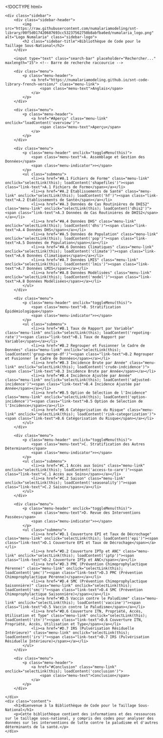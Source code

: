 <!DOCTYPE html>
<html lang="fr">
<head>
    <meta charset="UTF-8">
    <meta name="viewport" content="width=device-width, initial-scale=1.0">
    <title>Bibliothèque de Code pour le Taillage Sous-National</title>
    <link rel="stylesheet" href="styles.css"> <!-- Lien vers le fichier CSS -->
</head>
<body>

<div class="container">
    <div class="sidebar">
        <div class="sidebar-header">
            <img src="https://raw.githubusercontent.com/numalariamodeling/snt-library/00f5d017420687693cc53237562750b8abfba6ed/numalaria_logo.png" alt="Logo Numalaria" class="sidebar-logo">
            <h2 class="sidebar-title">Bibliothèque de Code pour le Taillage Sous-National</h2>
        </div>

        <input type="text" class="search-bar" placeholder="Rechercher..." maxlength="15"> <!-- Barre de recherche raccourcie -->

        <div class="menu">
            <p class="menu-header">
                <a href="https://numalariamodeling.github.io/snt-code-library-french-version/" class="menu-link">
                    <span class="menu-text">Anglais</span>
                </a>
            </p>
        </div>

        <div class="menu">
            <p class="menu-header">
                <a href="#Aperçu" class="menu-link" onclick="loadContent('overview')">
                    <span class="menu-text">Aperçu</span>
                </a>
            </p>
        </div>

        <div class="menu">
            <p class="menu-header" onclick="toggleMenu(this)">
                <span class="menu-text">A. Assemblage et Gestion des Données</span>
                <span class="menu-indicator">></span>
            </p>
            <ul class="submenu">
                <li><a href="#A.1 Fichiers de Forme" class="menu-link" onclick="selectLink(this); loadContent('shapefiles')"><span class="link-text">A.1 Fichiers de Forme</span></a></li>
                <li><a href="#A.2 Établissements de Santé" class="menu-link" onclick="selectLink(this); loadContent('hf')"><span class="link-text">A.2 Établissements de Santé</span></a></li> 
                <li><a href="#A.3 Données de Cas Routinières de DHIS2" class="menu-link" onclick="selectLink(this); loadContent('dhis2')"><span class="link-text">A.3 Données de Cas Routinières de DHIS2</span></a></li>
                <li><a href="#A.4 Données DHS" class="menu-link" onclick="selectLink(this); loadContent('dhs')"><span class="link-text">A.4 Données DHS</span></a></li>
                <li><a href="#A.5 Données de Population" class="menu-link" onclick="selectLink(this); loadContent('pop')"><span class="link-text">A.5 Données de Population</span></a></li>
                <li><a href="#A.6 Données Climatiques" class="menu-link" onclick="selectLink(this); loadContent('climate')"><span class="link-text">A.6 Données Climatiques</span></a></li> 
                <li><a href="#A.7 Données LMIS" class="menu-link" onclick="selectLink(this); loadContent('lmis')"><span class="link-text">A.7 Données LMIS</span></a></li>
                <li><a href="#A.8 Données Modélisées" class="menu-link" onclick="selectLink(this); loadContent('model')"><span class="link-text">A.8 Données Modélisées</span></a></li> 
            </ul>
        </div>

        <div class="menu">
            <p class="menu-header" onclick="toggleMenu(this)">
                <span class="menu-text">B. Stratification Épidémiologique</span>
                <span class="menu-indicator">></span>
            </p>
            <ul class="submenu">
                <li><a href="#B.1 Taux de Rapport par Variable" class="menu-link" onclick="selectLink(this); loadContent('repoting-rate')"><span class="link-text">B.1 Taux de Rapport par Variable</span></a></li> 
                <li><a href="#B.2 Regrouper et Fusionner le Cadre de Données" class="menu-link" onclick="selectLink(this); loadContent('group-merge-df')"><span class="link-text">B.2 Regrouper et Fusionner le Cadre de Données</span></a></li> 
                <li><a href="#B.3 Incidence Brute par Année" class="menu-link" onclick="selectLink(this); loadContent('crude-indcidence')"><span class="link-text">B.3 Incidence Brute par Année</span></a></li> 
                <li><a href="#B.4 Incidence Ajustée par Année" class="menu-link" onclick="selectLink(this); loadContent('adjusted-incidence')"><span class="link-text">B.4 Incidence Ajustée par Année</span></a></li> 
                <li><a href="#B.5 Option de Sélection de l'Incidence" class="menu-link" onclick="selectLink(this); loadContent('option-incidence')"><span class="link-text">B.5 Option de Sélection de l'Incidence</span></a></li> 
                <li><a href="#B.6 Catégorisation du Risque" class="menu-link" onclick="selectLink(this); loadContent('risk-categorization')"><span class="link-text">B.6 Catégorisation du Risque</span></a></li> 
            </ul>
        </div>

        <div class="menu">
            <p class="menu-header" onclick="toggleMenu(this)">
                <span class="menu-text">C. Stratification des Autres Déterminants</span>
                <span class="menu-indicator">></span>
            </p>
            <ul class="submenu">
                <li><a href="#C.1 Accès aux Soins" class="menu-link" onclick="selectLink(this); loadContent('access-to-care')"><span class="link-text">C.1 Accès aux Soins</span></a></li> 
                <li><a href="#C.2 Saison" class="menu-link" onclick="selectLink(this); loadContent('seasonality')"><span class="link-text">C.2 Saison</span></a></li> 
            </ul>
        </div>

        <div class="menu">
            <p class="menu-header" onclick="toggleMenu(this)">
                <span class="menu-text">D. Revue des Interventions Passées</span>
                <span class="menu-indicator">></span>
            </p>
            <ul class="submenu">
                <li><a href="#D.1 Couverture EPI et Taux de Décrochage" class="menu-link" onclick="selectLink(this); loadContent('epi')"><span class="link-text">D.1 Couverture EPI et Taux de Décrochage</span></a></li> 
                <li><a href="#D.2 Couverture IPTp et ANC" class="menu-link" onclick="selectLink(this); loadContent('iptp')"><span class="link-text">D.2 Couverture IPTp et ANC</span></a></li>    
                <li><a href="#D.3 PMC (Prévention Chimoprophylactique Pérenne)" class="menu-link" onclick="selectLink(this); loadContent('pmc')"><span class="link-text">D.3 PMC (Prévention Chimoprophylactique Pérenne)</span></a></li>  
                <li><a href="#D.4 SMC (Prévention Chimoprophylactique Saisonnière)" class="menu-link" onclick="selectLink(this); loadContent('smc')"><span class="link-text">D.4 SMC (Prévention Chimoprophylactique Saisonnière)</span></a></li> 
                <li><a href="#D.5 Vaccin contre le Paludisme" class="menu-link" onclick="selectLink(this); loadContent('vaccine')"><span class="link-text">D.5 Vaccin contre le Paludisme</span></a></li> 
                <li><a href="#D.6 Couverture ITN, Propriété, Accès, Utilisation et Type" class="menu-link" onclick="selectLink(this); loadContent('itn')"><span class="link-text">D.6 Couverture ITN, Propriété, Accès, Utilisation et Type</span></a></li> 
                <li><a href="#D.7 IRS (Pulvérisation Résiduelle Intérieure)" class="menu-link" onclick="selectLink(this); loadContent('irs')"><span class="link-text">D.7 IRS (Pulvérisation Résiduelle Intérieure)</span></a></li> 
            </ul>
        </div>

        <div class="menu">
            <p class="menu-header">
                <a href="#Conclusion" class="menu-link" onclick="selectLink(this); loadContent('conclusion')">
                    <span class="menu-text">Conclusion</span>
                </a>
            </p>
        </div>

    </div>
    <div class="content">
        <h1>Bienvenue à la Bibliothèque de Code pour le Taillage Sous-National</h1>
        <p>Cette bibliothèque contient des informations et des ressources sur le taillage sous-national, y compris des codes pour analyser des données sur les interventions de lutte contre le paludisme et d'autres déterminants de la santé.</p>
    </div>
</div>

<script src="script.js"></script> <!-- Lien vers le fichier JavaScript -->
</body>
</html>
